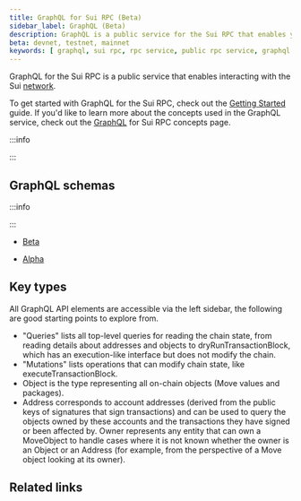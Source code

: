 ```yaml
---
title: GraphQL for Sui RPC (Beta)
sidebar_label: GraphQL (Beta)
description: GraphQL is a public service for the Sui RPC that enables you to efficiently interact with the Sui network.
beta: devnet, testnet, mainnet
keywords: [ graphql, sui rpc, rpc service, public rpc service, graphql api, api, graphql migration, graphql quick-start, graphql concepts, interact with sui through rpc, use rpc, graphql rpc ]
---
```


GraphQL for the Sui RPC is a public service that enables interacting with the Sui [network](https://sui.io/networkinfo).

To get started with GraphQL for the Sui RPC, check out the [Getting Started](/guides/developer/advanced/graphql-rpc) guide. If you'd like to learn more about the concepts used in the GraphQL service, check out the [GraphQL](../concepts/graphql-rpc.mdx) for Sui RPC concepts page.

:::info

<ImportContent source="data-serving-msg.mdx" mode="snippet" />

:::

## GraphQL schemas

:::info

<ImportContent source="data-serving-gql-alpha.mdx" mode="snippet" />

:::

- [Beta](./sui-api/sui-graphql/beta/reference)

- [Alpha](./sui-api/sui-graphql/alpha/reference)



## Key types

All GraphQL API elements are accessible via the left sidebar, the following are good starting points to explore from.

- "Queries" lists all top-level queries for reading the chain state, from reading details about addresses and objects to <UnsafeLink href="/references/sui-api/sui-graphql/beta/reference/operations/queries/simulate-transaction.mdx">dryRunTransactionBlock</UnsafeLink>, which has an execution-like interface but does not modify the chain.
- "Mutations" lists operations that can modify chain state, like <UnsafeLink href="/references/sui-api/sui-graphql/beta/reference/operations/mutations/execute-transaction.mdx">executeTransactionBlock</UnsafeLink>.
- <UnsafeLink href="/references/sui-api/sui-graphql/alpha/reference/types/objects/object">Object</UnsafeLink> is the type representing all on-chain objects (Move values and packages).
- <UnsafeLink href="/references/sui-api/sui-graphql/alpha/reference/types/objects/address">Address</UnsafeLink> corresponds to account addresses (derived from the public keys of signatures that sign transactions) and can be used to query the objects owned by these accounts and the transactions they have signed or been affected by.
<UnsafeLink href="/references/sui-api/sui-graphql/beta/reference/types/objects/owned-or-immutable">Owner</UnsafeLink> represents any entity that can own a <UnsafeLink href="/references/sui-api/sui-graphql/beta/reference/types/objects/move-object">MoveObject</UnsafeLink> to handle cases where it is not known whether the owner is an <UnsafeLink href="/references/sui-api/sui-graphql/beta/reference/types/objects/object">Object</UnsafeLink> or an <UnsafeLink href="/references/sui-api/sui-graphql/beta/reference/types/objects/address">Address</UnsafeLink> (for example, from the perspective of a Move object looking at its owner).

## Related links

<RelatedLink to="/guides/developer/advanced/graphql-rpc.mdx" />
<RelatedLink to="/concepts/graphql-rpc.mdx" />
<RelatedLink to="/concepts/graphql-indexer" />
